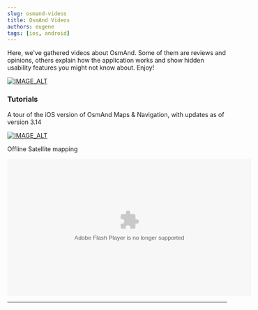 ```yaml
---
slug: osmand-videos
title: OsmAnd Videos
authors: eugene
tags: [ios, android]
---
```



<p>Here, we&#39;ve gathered videos about OsmAnd. Some of them are reviews and opinions, others explain how the application works and show hidden usability features you might not know about. Enjoy!</p>

[![IMAGE_ALT](https://img.youtube.com/vi/pB2QQVB9ZKw/0.jpg)](https://www.youtube.com/embed/pB2QQVB9ZKw)


<!--truncate-->

### Tutorials

<p>A tour of the iOS version of OsmAnd Maps & Navigation, with updates as of version 3.14</p>

[![IMAGE_ALT](https://img.youtube.com/vi/6I-CNNQnxgg/0.jpg)](https://www.youtube.com/embed/6I-CNNQnxgg)


<p>Offline Satellite mapping</p>

<object width="560" height="315">
  <param name="movie" value="https://www.youtube.com/embed/gNS89Fu9F3c?list=PL2sj0drrh65F3QZqpulFGG3uNv_5TDagl" />
  <param name="wmode" value="transparent" />
  <embed src="https://www.youtube.com/embed/gNS89Fu9F3c?list=PL2sj0drrh65F3QZqpulFGG3uNv_5TDagl"
         type="application/x-shockwave-flash"
         wmode="transparent" width="560" height="315" />
</object>




_________________________________________________

<LinksTelegram/>
<AppleStore/>
<AndroidStore/>